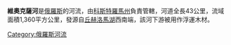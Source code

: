 '''維奧克薩河'''是[[俄羅斯|俄羅斯]]的河流，由[[科斯特羅馬州|科斯特羅馬州]]負責管轄，河道全長43公里，流域面積1,360平方公里，發源自[[丘赫洛馬湖|丘赫洛馬湖]]西南端，該河下游被用作浮運木材。

{{Russia-geo-stub}}
[[Category:俄羅斯河流|Category:俄羅斯河流]]
